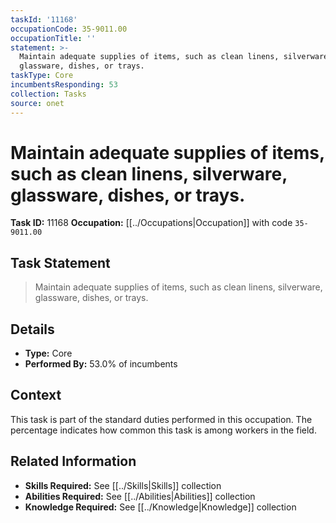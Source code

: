 ```yaml
---
taskId: '11168'
occupationCode: 35-9011.00
occupationTitle: ''
statement: >-
  Maintain adequate supplies of items, such as clean linens, silverware,
  glassware, dishes, or trays.
taskType: Core
incumbentsResponding: 53
collection: Tasks
source: onet
---
```

# Maintain adequate supplies of items, such as clean linens, silverware, glassware, dishes, or trays.

**Task ID:** 11168
**Occupation:** [[../Occupations|Occupation]] with code `35-9011.00`

## Task Statement

> Maintain adequate supplies of items, such as clean linens, silverware, glassware, dishes, or trays.

## Details

- **Type:** Core
- **Performed By:** 53.0% of incumbents

## Context

This task is part of the standard duties performed in this occupation. The percentage indicates how common this task is among workers in the field.

## Related Information

- **Skills Required:** See [[../Skills|Skills]] collection
- **Abilities Required:** See [[../Abilities|Abilities]] collection
- **Knowledge Required:** See [[../Knowledge|Knowledge]] collection
